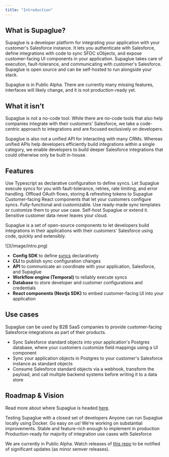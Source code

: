 ```yaml
---
title: "Introduction"
---
```


## What is Supaglue?

Supaglue is a developer platform for integrating your application with your customer's Salesforce instance. It lets you authenticate with Salesforce, define integrations with code to sync SFDC sObjects, and expose customer-facing UI components in your application. Supaglue takes care of execution, fault-tolerance, and communicating with customer's Salesforce. Supaglue is open source and can be self-hosted to run alongside your stack.

<Warning>Supaglue is in Public Alpha. There are currently many missing features, interfaces will likely change, and it is not production-ready yet.</Warning>

## What it isn't

Supaglue is not a no-code tool. While there are no-code tools that also help companies integrate with their customers' Salesforce, we take a code-centric approach to integrations and are focused exclusively on developers.

Supaglue is also not a unified API for interacting with many CRMs. Whereas unified APIs help developers efficiently build integrations within a single category, we enable developers to build deeper Salesforce integrations that could otherwise only be built in-house.

## Features

<CardGroup cols={2}>
  <Card title="Integration as code" icon="code" color="#7855FF">
    Use Typescript as declarative configuration to define syncs.
  </Card>
  <Card title="Managed syncs" icon="rotate" color="#7855FF">
    Let Supaglue execute syncs for you with fault-tolerance, retries, rate limiting, and error handling.
  </Card>
  <Card title="Managed OAuth" icon="list-check" color="#7855FF">
    Offload OAuth flows, storing & refreshing tokens to Supaglue
  </Card>
  <Card title="Embeddable UI components" icon="anchor" color="#7855FF">
    Customer-facing React components that let your customers configure syncs. Fully-functional and customizable.
  </Card>
  <Card title="Prebuilt sync templates" icon="palette" color="#7855FF">
     Use ready-made sync templates or customize them to your use case.
  </Card>
  <Card title="Open source" icon="shield-halved" color="#7855FF">
    Self-host Supaglue or extend it. Sensitive customer data never leaves your cloud.
  </Card>
</CardGroup>

Supaglue is a set of open-source components to let developers build integrations in their applications with their customers' Salesforce using code, quickly and extensibly.

<Frame>
![](/image/intro.png)
</Frame>


- **Config SDK** to define [syncs](/concepts) declaratively
- **CLI** to publish sync configuration changes
- **API** to communicate an coordinate with your application, Salesforce, and Supaglue
- **Workflow engine (Temporal)** to reliably execute syncs
- **Database** to store developer and customer configurations and credentials
- **React components (Nextjs SDK)** to embed customer-facing UI into your application

## Use cases

Supaglue can be used by B2B SaaS companies to provide customer-facing Salesforce integrations as part of their products.

- Sync Salesforce standard objects into your application's Postgres database, where your customers customize field mappings using a UI component
- Sync your application objects in Postgres to your customer's Salesforce instance as standard objects
- Consume Salesforce standard objects via a webhook, transform the payload, and call multiple backend systems before writing it to a data store

## Roadmap & Vision

Read more about where Supaglue is headed [here](/roadmap-and-vision).

<CardGroup cols={2}>
  <Card title="Private Alpha" icon="square-check" color="#7855FF">
    Testing Supaglue with a closed set of developers
  </Card>
  <Card title="Public Alpha" icon="square-check" color="#7855FF">
    Anyone can run Supaglue locally using Docker. Go easy on us! We're working on substantial improvements.
  </Card>
  <Card title="Public Beta" icon="square" color="#7855FF">
    Stable and feature-rich enough to implement in production
  </Card>
  <Card title="Public" icon="square" color="#7855FF">
    Production-ready for majority of integration use cases with Salesforce
  </Card>
</CardGroup>

We are currently in Public Alpha. Watch releases of [this repo](https://github.com/supaglue-labs/supaglue) to be notified of significant updates (as minor semver releases).

